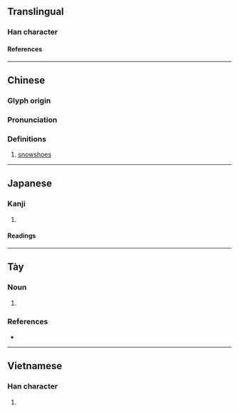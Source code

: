 {{character info}}
==Translingual==

===Han character===
{{Han char|rn=75|rad=木|as=07|sn=11|four=47927|canj=DSSR|ids=⿰木局}}

====References====
{{Han ref|kx=0530.180|dkj=14879|dj=0919.020|hdz=21222.010|uh=68AE}}

----

==Chinese==
{{zh-forms}}

===Glyph origin===
{{Han etym}}

===Pronunciation===
{{zh-pron
|m=jū
|c=guk6
|mc=y
|oc=y
|ma=
|cat=n
}}

===Definitions===
{{zh-hanzi}}

# [[snowshoe]]s

----

==Japanese==

===Kanji===
{{ja-kanji|grade=|rs=木07}}

# {{rfdef|ja|sort=木07}}

====Readings====
{{ja-readings
|on=きく, こく, きょく
|kun=ぜん
}}

----

==Tày==

===Noun===
{{tyz-noun}}

# {{tyz-Nom form of|coọc|[[cage]]}}

===References===
* {{r:tyz:tdcnt}}

----

==Vietnamese==

===Han character===
{{vi-readings|rs=木07|reading=cọc}}

# {{rfdef|vi|sort=木07}}